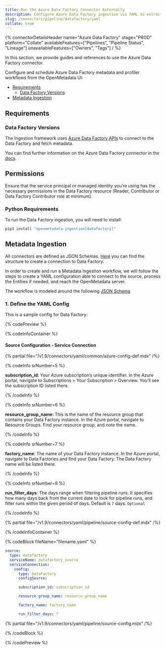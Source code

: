 ```yaml
---
title: Run the Azure Data Factory Connector Externally
description: Configure Azure Data Factory ingestion via YAML to extract ETL job metadata, lineage, and schedule logic.
slug: /connectors/pipeline/datafactory/yaml
collate: true
---
```










{% connectorDetailsHeader
name="Azure Data Factory"
stage="PROD"
platform="Collate"
availableFeatures=["Pipelines", "Pipeline Status", "Lineage"]
unavailableFeatures=["Owners", "Tags"]
/ %}


In this section, we provide guides and references to use the Azure Data Factory connector.

Configure and schedule Azure Data Factory metadata and profiler workflows from the OpenMetadata UI:

- [Requirements](#requirements)
    - [Data Factory Versions](#data-factory-versions)
- [Metadata Ingestion](#metadata-ingestion)

<ExternalIngestionDeployment />

## Requirements

### Data Factory Versions

The Ingestion framework uses [Azure Data Factory APIs](https://learn.microsoft.com/en-us/rest/api/datafactory/v2) to connect to the Data Factory and fetch metadata.

You can find further information on the Azure Data Factory connector in the [docs](/connectors/pipeline/datafactory).

## Permissions

Ensure that the service principal or managed identity you’re using has the necessary permissions in the Data Factory resource (Reader, Contributor or Data Factory Contributor role at minimum).

### Python Requirements

<PythonRequirements />

To run the Data Factory ingestion, you will need to install:

```bash
pip3 install "openmetadata-ingestion[datafactory]"
```

## Metadata Ingestion

All connectors are defined as JSON Schemas.
[Here](https://github.com/open-metadata/OpenMetadata/blob/main/openmetadata-spec/src/main/resources/json/schema/entity/services/connections/pipeline/datafactoryConnection.json)
you can find the structure to create a connection to Data Factory.

In order to create and run a Metadata Ingestion workflow, we will follow
the steps to create a YAML configuration able to connect to the source,
process the Entities if needed, and reach the OpenMetadata server.

The workflow is modeled around the following
[JSON Schema](https://github.com/open-metadata/OpenMetadata/blob/main/openmetadata-spec/src/main/resources/json/schema/metadataIngestion/workflow.json)

### 1. Define the YAML Config

This is a sample config for Data Factory:

{% codePreview %}

{% codeInfoContainer %}

#### Source Configuration - Service Connection

{% partial file="/v1.9/connectors/yaml/common/azure-config-def.mdx" /%}

{% codeInfo srNumber=5 %}

**subscription_id**: Your Azure subscription’s unique identifier. In the Azure portal, navigate to Subscriptions > Your Subscription > Overview. You’ll see the subscription ID listed there.

{% /codeInfo %}


{% codeInfo srNumber=6 %}

**resource_group_name**: This is the name of the resource group that contains your Data Factory instance. In the Azure portal, navigate to Resource Groups. Find your resource group, and note the name.

{% /codeInfo %}


{% codeInfo srNumber=7 %}

**factory_name**: The name of your Data Factory instance. In the Azure portal, navigate to Data Factories and find your Data Factory. The Data Factory name will be listed there.

{% /codeInfo %}


{% codeInfo srNumber=8 %}

**run_filter_days**: The days range when filtering pipeline runs. It specifies how many days back from the current date to look for pipeline runs, and filter runs within the given period of days. Default is `7` days. `Optional`

{% /codeInfo %}


{% partial file="/v1.9/connectors/yaml/pipeline/source-config-def.mdx" /%}

<IngestionSinkDef />

<WorkflowConfigDef />

{% /codeInfoContainer %}

{% codeBlock fileName="filename.yaml" %}


```yaml {% isCodeBlock=true %}
source:
  type: datafactory
  serviceName: datafactory_source
  serviceConnection:
    config:
      type: DataFactory
      configSource: 
```

<AzureConfig />

```yaml {% srNumber=5 %}
      subscription_id: subscription_id
```
```yaml {% srNumber=6 %}
      resource_group_name: resource_group_name
```
```yaml {% srNumber=7 %}
      factory_name: factory_name
```
```yaml {% srNumber=8 %}
      run_filter_days: 7
```

{% partial file="/v1.9/connectors/yaml/pipeline/source-config.mdx" /%}

<IngestionSink />

<WorkflowConfig />

{% /codeBlock %}

{% /codePreview %}

<IngestionCli />
